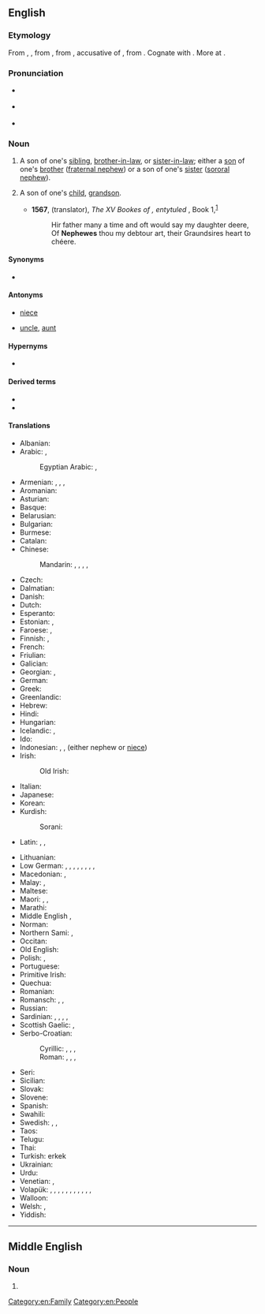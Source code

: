 {{also|Nephew}}
==English==

===Etymology===
From {{etyl|enm|en}} {{m|enm|nevew}}, {{m|enm|neveu||nephew, grandson}}, from {{etyl|fro|en}} {{m|fro|neveu||nephew, grandson}}, from {{etyl|la|en}} {{m|la|nepōtem}}, accusative of {{m|la|nepōs||nephew, grandson}}, from {{etyl|ine-pro|en}} {{m|ine-pro|*nepot-||grandchild, sister's son}}. Cognate with {{cog|ang|nefa||nephew, grandson}}. More at {{l|en|neve}}.

===Pronunciation===
* {{a|RP}} {{IPA|/ˈnɛf.ju/|qual2=etymological, less common|/ˈnɛv.ju/|lang=en}}
* {{a|GenAm}} {{IPA|/ˈnɛf.ju/|lang=en}}
* {{audio|en-us-nephew.ogg|Audio (US)|lang=en}}

===Noun===
{{wikipedia}}
{{en-noun}}

# A son of one's [[sibling]], [[brother-in-law]], or [[sister-in-law]]; either a [[son]] of one's [[brother]] ([[fraternal nephew]]) or a son of one's [[sister]] ([[sororal nephew]]).
# {{lb|en|archaic}} A son of one's [[child]], [[grandson]].
#* '''1567''', {{w|Arthur Golding}} (translator), ''The XV Bookes of {{w|Ovid|P. Ouidius Naso}}, entytuled {{w|Metamorphoses|Metamorphosis}}'', Book 1,<sup>[http://name.umdl.umich.edu/A08649.0001.001]</sup>
#*: Hir father many a time and oft would say my daughter deere,
#*: Of '''Nephewes''' thou my debtour art, their Graundsires heart to chéere.

====Synonyms====
* {{l|en|neve}}

====Antonyms====
* {{qualifier|with regards to gender}} [[niece]]
* {{qualifier|with regards to ancestry}} [[uncle]], [[aunt]]

====Hypernyms====
* {{l|en|nibling}}

====Derived terms====
* {{l|en|great-nephew}}
* {{l|en|half nephew}}

====Translations====
{{trans-top-also|fraternal or sororal nephew|fraternal nephew|sororal nephew}}
* Albanian: {{t+|sq|nip|m}}
* Arabic: {{qualifier|fraternal}} {{t|ar|[[اِبْنُ]] [[أَخٍ]]|m}}, {{qualifier|sororal}} {{t|ar|[[اِبْنُ]] [[أُخْتٍ]]}}
*: Egyptian Arabic: {{t|arz|[[ابن]] [[أخ]]|m|tr=ebn aḵḵ|sc=Arab}}, {{t|arz|[[ابن]] [[أخت]]|m|tr=ebn oḵt|sc=Arab}}
* Armenian: {{qualifier|fraternal}} {{t+|hy|եղբորորդի}}, {{qualifier|fraternal}} {{t|hy|[[եղբոր]] [[տղա]]}}, {{qualifier|sororal}} {{t|hy|[[քրոջ]] [[որդի]]}}, {{qualifier|sororal}} {{t|hy|[[քրոջ]] [[տղա]]}}
* Aromanian: {{t|rup|nipot|m}}
* Asturian: {{t+|ast|sobrín|m}}
* Basque: {{t+|eu|iloba}}
* Belarusian: {{t|be|пляме́ннік|m|sc=Cyrl}}
* Bulgarian: {{t+|bg|пле́менник|m|sc=Cyrl}}
* Burmese: {{t+|my|တူ|sc=Mymr}}
* Catalan: {{t+|ca|nebot|m}}
* Chinese:
*: Mandarin: {{qualifier|fraternal}} {{t+|cmn|姪|tr=zhí|sc=Hani}}, {{t+|cmn|侄|tr=zhí|sc=Hani}}, {{t+|cmn|姪子|tr=zhízǐ|sc=Hani}}, {{t|cmn|侄子|tr=zhízǐ|sc=Hani}}, {{qualifier|sororal}} {{t+|cmn|外甥|tr=wàishēng|sc=Hani}}
* Czech: {{t+|cs|synovec|m}}
* Dalmatian: {{t|dlm|nepaut|m}}
* Danish: {{t+|da|nevø|c}}
* Dutch: {{t+|nl|neef|m}}
* Esperanto: {{t+|eo|nevo}}
* Estonian: {{qualifier|fraternal}} {{t|et|vennapoeg}}, {{qualifier|sororal}} {{t|et|õepoeg}}
* Faroese: {{t|fo|bróðursonur|m}} {{qualifier|fraternal}}, {{t|fo|systursonur|m}} {{qualifier|sororal}}
* Finnish: {{qualifier|fraternal}} {{t+|fi|veljenpoika}}, {{qualifier|sororal}} {{t+|fi|sisarenpoika}}
* French: {{t+|fr|neveu|m}}
* Friulian: {{t|fur|nevôt|m}}
* Galician: {{t|gl|sobriño|m}}
* Georgian: {{qualifier|sororal}} {{t|ka|დისწული}}, {{qualifier|fraternal}} {{t|ka|ძმისწული}}
* German: {{t+|de|Neffe|m}}
* Greek: {{t+|el|ανιψιός|m}}
* Greenlandic: {{t|kl|soraluaq}}
* Hebrew: {{t|he|אחיין|m|tr=akhyán}}
* Hindi: {{t+|hi|भतीजा|m|tr=bhatījā|sc=Deva}}
* Hungarian: {{t+|hu|unokaöcs}}
* Icelandic: {{qualifier|fraternal}} {{t+|is|bróðursonur|m}}, {{qualifier|sororal}} {{t+|is|systursonur|m}}
* Ido: {{t+|io|nevulo}}
* Indonesian: {{t+|id|keponakan}}, {{t+|id|kemenakan}}, {{t+|id|misan}} (either nephew or [[niece]])
* Irish: {{t|ga|nia|m}}
*: Old Irish: {{t|sga|nïa|m}}
* Italian: {{t+|it|nipote|m}}
* Japanese: {{t+|ja|甥|tr=[[おい]], oi|sc=Jpan}}
* Korean: {{t+|ko|조카}}
* Kurdish:
*: Sorani: {{qualifier|brother's son or daughter}} {{t+|ku|برازا|tr=birazá|sc=ku-Arab}}
* Latin: {{qualifier|fraternal}} {{t|la|[[filius]] [[fratris]]|m}}, {{qualifier|sororal}} {{t|la|[[filius]] [[sororis]]|m}}, {{t+|la|nepos|m}}
{{trans-mid}}
* Lithuanian: {{t|lt|sūnėnas|m}}
* Low German: {{qualifier|fraternal}} {{t|nds|Broderjung|m}}, {{qualifier|fraternal}} {{t|nds|Brodersöhn|m}}, {{qualifier|fraternal}} {{t|nds|Broderkind|n}}, {{qualifier|sororal}} {{t|nds|Süsterjung|m}}, {{qualifier|sororal}} {{t|nds|Swesterjung|m}}, {{qualifier|sororal}} {{t|nds|Süstersöhn|m}}, {{qualifier|sororal}} {{t|nds|Swestersöhn|m}}, {{qualifier|sororal}} {{t|nds|Süsterkind|n}}, {{qualifier|sororal}} {{t|nds|Swesterkind|n}}
* Macedonian: {{t|mk|бра́танец|m|sc=Cyrl}} {{qualifier|fraternal}}, {{t|mk|се́стричник|m|sc=Cyrl}} {{qualifier|sororal}}
* Malay: {{t|ms|anak saudara}}, {{t|ms|anak saudara lelaki}}
* Maltese: {{t|mt|nepputi|m}}
* Maori: {{t|mi|tamaiti whakaangi}}, {{t|mi|irāmutu}}, {{t|mi|tapairu}}
* Marathi: {{t|mr|भाचा|m|tr=bhācā|sc=Deva}}
* Middle English {{t|enm|nevew}}, {{t|enm|neve}}
* Norman: {{t|nrf|n'veu|m}}
* Northern Sami: {{qualifier|fraternal}} {{t|se|vieljabárdni}}, {{qualifier|sororal}} {{t|se|oappábárdni}}
* Occitan: {{t+|oc|nebot|m}}
* Old English: {{t|ang|nefe|m}}
* Polish: {{qualifier|fraternal}} {{t+|pl|bratanek|m}}, {{qualifier|sororal}} {{t+|pl|siostrzeniec|m}}
* Portuguese: {{t+|pt|sobrinho|m}}
* Primitive Irish: {{t|pgl|ᚅᚔᚑᚈᚈᚐ}}
* Quechua: {{t|qu|kuncha}}
* Romanian: {{t+|ro|nepot|m}}
* Romansch: {{t|rm|nev}}, {{t|rm|neiv}}, {{t|rm|neav}}
* Russian: {{t+|ru|племя́нник|m}}
* Sardinian: {{t|sc|nebode}}, {{t|sc|nebodi}}, {{t|sc|nabode}}, {{t|sc|nepode}}, {{t|sc|nepote}}
* Scottish Gaelic: {{qualifier|fraternal}} {{t+|gd|mac-bràthar|m}}, {{qualifier|sororal}} {{t+|gd|mac-peathar|m}}
* Serbo-Croatian:
*: Cyrillic: {{qualifier|fraternal}} {{t|sh|братанас|m}}, {{qualifier|fraternal}} {{t|sh|синовац|m}}, {{qualifier|sororal}} {{t|sh|сестрић|m}}, {{qualifier|either}} {{t|sh|нећак|m}}
*: Roman: {{qualifier|fraternal}} {{t+|sh|bratanac|m}}, {{qualifier|fraternal}} {{t+|sh|sinovac|m}}, {{qualifier|sororal}} {{t+|sh|sestrić|m}}, {{qualifier|either}} {{t+|sh|nećak|m}}
* Seri: {{qualifier|of a male}} {{t|sei|aac}}
* Sicilian: {{t+|scn|niputi|m}}
* Slovak: {{t+|sk|synovec|m}}
* Slovene: {{t+|sl|nečak|m}}
* Spanish: {{t+|es|sobrino|m}}
* Swahili: {{t+|sw|mpwa}}
* Swedish: {{t+|sv|nevö|c}}, {{qualifier|fraternal}} {{t+|sv|brorson|c}}, {{qualifier|sororal}} {{t+|sv|systerson|c}}
* Taos: {{t|twf|kìłu’úna}}
* Telugu: {{t+|te|మేనల్లుడు}}
* Thai: {{t|th|หลานชาย}}
* Turkish: erkek {{t+|tr|yeğen}}
* Ukrainian: {{t|uk|племі́нник|m|sc=Cyrl}}
* Urdu: {{t|ur|بھتیجا|m|tr=bhatījā|sc=ur-Arab}}
* Venetian: {{t|vec|nevódo|m}}, {{t|vec|neodo|m}}
* Volapük: {{qualifier|fraternal or sororal, ♂♀}} {{t+|vo|nef}}, {{qualifier|fraternal or sororal}} {{t+|vo|hinef}}, {{qualifier|fraternal, ♂♀}} {{t|vo|blodanef}}, {{qualifier|fraternal}} {{t|vo|blodahinef}}, {{qualifier|fraternal}} {{t+|vo|blodason}}, {{qualifier|sororal, ♂♀}} {{t|vo|söranef}}, {{qualifier|sororal}} {{t|vo|sörahinef}}, {{qualifier|sororal}} {{t+|vo|sörason}}, {{qualifier|fraternal, ♂♀}} {{t+|vo|blodacil}}, {{qualifier|fraternal}} {{t|vo|blodahicil}}, {{qualifier|sororal, ♂♀}} {{t+|vo|söracil}}, {{qualifier|sororal}} {{t|vo|sörahicil}}
* Walloon: {{t|wa|neveu|m}}
* Welsh: {{t+|cy|nai|m}}, {{t+|cy|neiaint|m-p}}
* Yiddish: {{t|yi|פּלימעניק|m}}
{{trans-bottom}}

[[Category:en:Family]]
[[Category:en:People]]

----

==Middle English==

===Noun===
{{head|enm|noun}}

# {{alt form|nevew|lang=enm}}